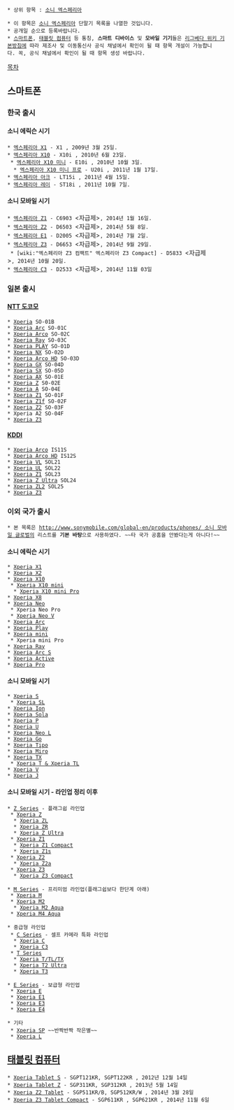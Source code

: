 * 상위 항목 : [[소니 엑스페리아]]

 * 이 항목은 [[소니 엑스페리아]] 단말기 목록을 나열한 것입니다.
 * 공개일 순으로 등록바랍니다.
 * [[스마트폰]], [[태블릿 컴퓨터]] 등 통칭, '''스마트 디바이스''' 및 '''모바일 기기'''들은 [[리그베다 위키 기본방침#s-2.24|리그베다 위키 기본방침]]에 따라 제조사 및 이동통신사 공식 채널에서 확인이 될 때 항목 개설이 가능합니다. 꼭, 공식 채널에서 확인이 될 때 항목 생성 바랍니다.

[[목차]]

== 스마트폰 ==
=== 한국 출시 ===
==== 소니 에릭슨 시기 ====
 * [[엑스페리아 X1]] - X1 <SKT>, 2009년 3월 25일.
 * [[엑스페리아 X10]] - X10i <SKT>, 2010년 6월 23일.
  * [[엑스페리아 X10 시리즈#s-2.2|엑스페리아 X10 미니]] - E10i <SKT>, 2010년 10월 3일.
   * [[엑스페리아 X10 시리즈#s-2.3|엑스페리아 X10 미니 프로]] - U20i <SKT>, 2011년 1월 17일.
 * [[엑스페리아 Arc#s-2.1|엑스페리아 아크]] - LT15i <SKT>, 2011년 4월 15일.
 * [[엑스페리아 레이]] - ST18i <SKT>, 2011년 10월 7일.

==== 소니 모바일 시기 ====
 * [[엑스페리아 Z1]] - C6903 <자급제>, 2014년 1월 16일.
 * [[엑스페리아 Z2]] - D6503 <자급제>, 2014년 5월 8일.
 * [[엑스페리아 E1]] - D2005 <자급제>, 2014년 7월 2일.
 * [[엑스페리아 Z3]] - D6653 <자급제>, 2014년 9월 29일.
  * [wiki:"엑스페리아 Z3 컴팩트" 엑스페리아 Z3 Compact] - D5833 <자급제>, 2014년 10월 20일.
 * [[엑스페리아 C 시리즈#s-2.2|엑스페리아 C3]] - D2533 <자급제>, 2014년 11월 03일
=== 일본 출시 ===
==== [[NTT 도코모]] ====
 * [[엑스페리아 X10|Xperia]] SO-01B
 * [[엑스페리아 아크|Xperia Arc]] SO-01C
 * [[엑스페리아 Arc#s-2.1.2.2|Xperia Arco]] SO-02C
 * [[엑스페리아 레이|Xperia Ray]] SO-03C
 * [[엑스페리아 플레이|Xperia PLAY]] SO-01D
 * [[엑스페리아 S|Xperia NX]] SO-02D
 * [[엑스페리아 Arc#s-2.2.2.2|Xperia Arco HD]] SO-03D
 * [[엑스페리아 GX|Xperia GX]] SO-04D
 * [[소니 엑스페리아/모바일 시기 기기#s-2.4|Xperia SX]] SO-05D
 * [[소니 엑스페리아/모바일 시기 기기#s-2.8|Xperia AX]] SO-01E
 * [[엑스페리아 Z|Xperia Z]] S0-02E
 * [[엑스페리아 A|Xperia A]] SO-04E
 * [[엑스페리아 Z1|Xperia Z1]] SO-01F
 * [[엑스페리아 Z1#s-2.2|Xperia Z1f]] SO-02F
 * [[엑스페리아 Z2|Xperia Z2]] SO-03F
 * Xperia A2 SO-04F
 * [[엑스페리아 Z3|Xperia Z3]]

==== [[KDDI]] ====
 * [[엑스페리아 Arc#s-2.1.2.2|Xperia Arco]] IS11S
 * [[엑스페리아 Arc#s-2.2.2.2|Xperia Arco HD]] IS12S
 * [[소니 엑스페리아/모바일 시기 기기#s-2.8|Xperia VL]] SOL21
 * [[엑스페리아 Z|Xperia UL]] SOL22
 * [[엑스페리아 Z1|Xperia Z1]] SOL23
 * [[엑스페리아 Z 울트라|Xperia Z Ultra]] SOL24
 * [[엑스페리아 Z2#s-2.2|Xperia ZL2]] SOL25
 * [[엑스페리아 Z3|Xperia Z3]]

=== 이외 국가 출시 ===
 * 본 목록은 [[http://www.sonymobile.com/global-en/products/phones/ 소니 모바일 글로벌]]의 리스트를 '''기본 바탕'''으로 사용하였다. ~~타 국가 공홈을 안봤다는게 아니다!~~
==== 소니 에릭슨 시기 ====
 * [[엑스페리아 X1|Xperia X1]]
 * [[소니 엑스페리아/합작사 시기 기기#s-2.1|Xperia X2]]
 * [[엑스페리아 X10|Xperia X10]]
  * [[엑스페리아 X10 시리즈#s-2.2|Xperia X10 mini]]
   * [[엑스페리아 X10 시리즈#s-2.3|Xperia X10 mini Pro]]
 * [[소니 엑스페리아/합작사 시기 기기#s-2.2|Xperia X8]]
 * [[소니 엑스페리아/합작사 시기 기기#s-2.3|Xperia Neo]]
  * Xperia Neo Pro
  * [[소니 엑스페리아/합작사 시기 기기#s-2.3.2.2|Xperia Neo V]]
 * [[엑스페리아 아크|Xperia Arc]]
 * [[엑스페리아 플레이|Xperia Play]]
 * [[엑스페리아 미니|Xperia mini]]
  * Xperia mini Pro
 * [[엑스페리아 레이|Xperia Ray]]
 * [[엑스페리아 Arc#s-2.2|Xperia Arc S]]
 * [[소니 엑스페리아/합작사 시기 기기#s-2.6|Xperia Active]]
 * [[소니 엑스페리아/합작사 시기 기기#s-2.7|Xperia Pro]]

==== 소니 모바일 시기 ====
 * [[엑스페리아 S|Xperia S]]
  * [[소니 엑스페리아/NXT 시리즈#s-2.1.2.2|Xperia SL]]
 * [[엑스페리아 아이온|Xperia Ion]]
 * [[소니 엑스페리아/모바일 시기 기기#s-2.2|Xperia Sola]]
 * [[소니 엑스페리아/NXT 시리즈#s-2.2|Xperia P]]
 * [[소니 엑스페리아/NXT 시리즈#s-2.3|Xperia U]]
 * [[소니 엑스페리아/모바일 시기 기기#s-2.3|Xperia Neo L]]
 * [[소니 엑스페리아/모바일 시기 기기#s-2.5|Xperia Go]]
 * [[엑스페리아 Tipo|Xperia Tipo]]
 * [[소니 엑스페리아/모바일 시기 기기#s-2.7|Xperia Miro]]
 * [[엑스페리아 TX|Xperia TX]]
  * [[엑스페리아 TL|Xperia T & Xperia TL]]
 * [[소니 엑스페리아/모바일 시기 기기#s-2.8|Xperia V]]
 * [[소니 엑스페리아/모바일 시기 기기#s-2.9|Xperia J]]

==== 소니 모바일 시기 - 라인업 정리 이후 ====
 * [[엑스페리아 Z|Z Series]] - 플래그쉽 라인업
  * [[엑스페리아 Z|Xperia Z]]
   * [[엑스페리아 Z#s-2.2|Xperia ZL]]
   * [[엑스페리아 A|Xperia ZR]]
   * [[엑스페리아 Z 울트라|Xperia Z Ultra]]
  * [[엑스페리아 Z1|Xperia Z1]]
   * [[엑스페리아 Z1#s-2.2|Xperia Z1 Compact]]
   * [[엑스페리아 Z1#s-2.3|Xperia Z1s]]
  * [[엑스페리아 Z2|Xperia Z2]]
   * [[엑스페리아 Z2#s-2.2|Xperia Z2a]]
  * [[엑스페리아 Z3|Xperia Z3]]
   * [[엑스페리아 Z3 컴팩트|Xperia Z3 Compact]]

 * [[엑스페리아 M 시리즈|M Series]] - 프리미엄 라인업(플래그쉽보다 한단계 아래)
  * [[엑스페리아 M 시리즈#s-2.1|Xperia M]]
  * [[엑스페리아 M 시리즈#s-2.2|Xperia M2]]
   * [[엑스페리아 M 시리즈#s-2.2.2.2|Xperia M2 Aqua]]
  * [[엑스페리아 M 시리즈#s-2.3|Xperia M4 Aqua]]

 * 중급형 라인업
  * [[엑스페리아 C 시리즈|C Series]] - 셀프 카메라 특화 라인업
   * [[엑스페리아 C 시리즈#s-2.1|Xperia C]]
   * [[엑스페리아 C 시리즈#s-2.2|Xperia C3]]
  * [[엑스페리아 T 시리즈|T Series]]
   * [[엑스페리아 T 시리즈#s-2.1|Xperia T/TL/TX]]
   * [[엑스페리아 T2 울트라|Xperia T2 Ultra]]
   * [[엑스페리아 T3|Xperia T3]]

 * [[엑스페리아 E 시리즈|E Series]] - 보급형 라인업
  * [[엑스페리아 E 시리즈#s-2.1|Xperia E]]
  * [[엑스페리아 E1|Xperia E1]]
  * [[엑스페리아 E 시리즈#s-2.3|Xperia E3]]
  * [[엑스페리아 E 시리즈#s-2.4|Xperia E4]]

 * 기타
  * [[엑스페리아 SP|Xperia SP]] ~~반짝반짝 작은별~~
  * [[엑스페리아 L|Xperia L]]

== [[태블릿 컴퓨터]] ==
 * [[엑스페리아 태블릿 S|Xperia Tablet S]] - SGPT121KR, SGPT122KR <Wi-Fi>, 2012년 12월 14일
 * [[엑스페리아 태블릿 Z|Xperia Tablet Z]] - SGP311KR, SGP312KR <Wi-Fi>, 2013년 5월 14일
 * [[엑스페리아 Z2 태블릿|Xperia Z2 Tablet]] - SGP511KR/B, SGP512KR/W <Wi-Fi>, 2014년 3월 28일
 * [[엑스페리아 Z3 태블릿 컴팩트|Xperia Z3 Tablet Compact]] - SGP611KR <Wi-Fi>, SGP621KR <LTE>, 2014년 11월 6일
